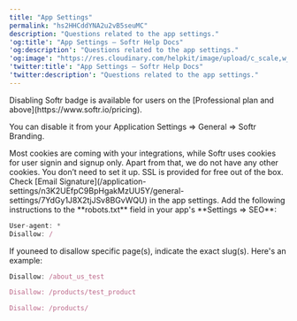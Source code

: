 ```yaml
---
title: "App Settings"
permalink: "hs2HHCddYNA2u2vB5seuMC"
description: "Questions related to the app settings."
'og:title': "App Settings – Softr Help Docs"
'og:description': "Questions related to the app settings."
'og:image': "https://res.cloudinary.com/helpkit/image/upload/c_scale,w_700,q_auto/v1674219840/softrdocs_meta_OG_Image_Url_258f31c013.png"
'twitter:title': "App Settings – Softr Help Docs"
'twitter:description': "Questions related to the app settings."
---
```

<AccordionGroup>
   <Accordion title="How to disable the Softr badge on my app?">
<Note>Disabling Softr badge is available for users on the [Professional plan and above](https://www.softr.io/pricing).</Note>

You can disable it from your Application Settings => General => Softr Branding.
   </Accordion>

   <Accordion title="Are there default cookies on Softr?">
Most cookies are coming with your integrations, while Softr uses cookies for user signin and signup only. Apart from that, we do not have any other cookies.
   </Accordion>

   <Accordion title="How do I set up SSL for my domain?">
You don’t need to set it up. SSL is provided for free out of the box.
   </Accordion>

   <Accordion title="How can I change which email to use to send emails from my Softr app?">
Check [Email Signature](/application-settings/n3K2UEfpC9BpHgakMzUU5Y/general-settings/7YdGy1J8X2tjJSv8BGvWQU) in the app settings.
   </Accordion>

   <Accordion title="How to prevent Google from indexing my Softr app?">
Add the following instructions to the **robots.txt** field in your app's **Settings => SEO**:

```javascript
User-agent: *
Disallow: /
```

If youneed to disallow specific page(s), indicate the exact slug(s). Here's an example:

```javascript
Disallow: /about_us_test

Disallow: /products/test_product

Disallow: /products/
```
   </Accordion>
</AccordionGroup>

